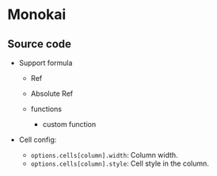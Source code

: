 

# Monokai

<App />

## Source code

<GitHubViewer url="https://github.com/walkframe/docs.walkframe.com/blob/main/pages/react-ipynb-renderer/Examples/Monokai_.tsx" />

- Support formula

  - Ref
  - Absolute Ref
  - functions

    - custom function

- Cell config:

  - ``options.cells[column].width``: Column width.
  - ``options.cells[column].style``: Cell style in the column.
